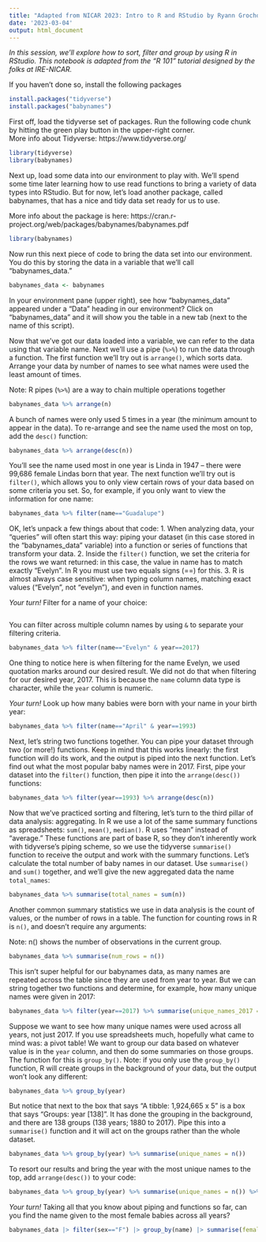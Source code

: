 ```yaml
---
title: "Adapted from NICAR 2023: Intro to R and RStudio by Ryann Grochowski Jones"
date: '2023-03-04'
output: html_document
---
```


*In this session, we'll explore how to sort, filter and group by using R in RStudio. This notebook is adapted from the "R 101" tutorial designed by the folks at IRE-NICAR.*


If you haven't done so, install the following packages
```r
install.packages("tidyverse")
install.packages("babynames")
```



First off, load the tidyverse set of packages. Run the following code chunk by hitting the green play button in the upper-right corner.  
More info about Tidyverse: https://www.tidyverse.org/
```r
library(tidyverse)
library(babynames)
```
Next up, load some data into our environment to play with. We'll spend some time later learning how to use read functions to bring a variety of data types into RStudio. But for now, let's load another package, called babynames, that has a nice and tidy data set ready for us to use.

More info about the package is here: https://cran.r-project.org/web/packages/babynames/babynames.pdf
```r
library(babynames)
```
Now run this next piece of code to bring the data set into our environment. You do this by storing the data in a variable that we'll call "babynames_data."
```r
babynames_data <- babynames
```
In your environment pane (upper right), see how "babynames_data" appeared under a "Data" heading in our environment? Click on "babynames_data" and it will show you the table in a new tab (next to the name of this script).

Now that we've got our data loaded into a variable, we can refer to the data using that variable name. Next we'll use a pipe (`%>%`) to run the data through a function. The first function we'll try out is `arrange()`, which sorts data. Arrange your data by number of names to see what names were used the least amount of times.

Note: R pipes (`%>%`) are a way to chain multiple operations together 
```r
babynames_data %>% arrange(n)
```

A bunch of names were only used 5 times in a year (the minimum amount to appear in the data). To re-arrange and see the name used the most on top, add the `desc()` function: 
```r
babynames_data %>% arrange(desc(n))
```
You'll see the name used most in one year is Linda in 1947 -- there were 99,686 female Lindas born that year.
The next function we'll try out is `filter()`, which allows you to only view certain rows of your data based on some criteria you set. So, for example, if you only want to view the information for one name: 
```r
babynames_data %>% filter(name=="Guadalupe")
```
OK, let's unpack a few things about that code: 
1. When analyzing data, your "queries" will often start this way: piping your dataset (in this case stored in the "babynames_data" variable) into a function or series of functions that transform your data. 
2. Inside the `filter()` function, we set the criteria for the rows we want returned: in this case, the value in name has to match exactly "Evelyn". In R you must use two equals signs (==) for this. 
3. R is almost always case sensitive: when typing column names, matching exact values ("Evelyn", not "evelyn"), and even in function names.

*Your turn!* Filter for a name of your choice:
```r

```
You can filter across multiple column names by using `&` to separate your filtering criteria.
```r
babynames_data %>% filter(name=="Evelyn" & year==2017)
```
One thing to notice here is when filtering for the name Evelyn, we used quotation marks around our desired result. We did not do that when filtering for our desired year, 2017. This is because the `name` column data type is character, while the `year` column is numeric. 

*Your turn!* Look up how many babies were born with your name in your birth year:
```r
babynames_data %>% filter(name=="April" & year==1993)
```
Next, let's string two functions together. You can pipe your dataset through two (or more!) functions. Keep in mind that this works linearly: the first function will do its work, and the output is piped into the next function.
Let's find out what the most popular baby names were in 2017. First, pipe your dataset into the `filter()` function, then pipe it into the `arrange(desc())` functions:
```r
babynames_data %>% filter(year==1993) %>% arrange(desc(n))
```
Now that we've practiced sorting and filtering, let's turn to the third pillar of data analysis: aggregating. In R we use a lot of the same summary functions as spreadsheets: `sum()`, `mean()`, `median()`. R uses "mean" instead of "average." 
These functions are part of base R, so they don't inherently work with tidyverse's piping scheme, so we use the tidyverse `summarise()` function to receive the output and work with the summary functions. 
Let's calculate the total number of baby names in our dataset. Use `summarise()` and `sum()` together, and we'll give the new aggregated data the name `total_names`: 
```r
babynames_data %>% summarise(total_names = sum(n))
```
Another common summary statistics we use in data analysis is the count of values, or the number of rows in a table. The function for counting rows in R is `n()`, and doesn't require any arguments:

Note: n() shows the number of observations in the current group.
```r
babynames_data %>% summarise(num_rows = n())
```
This isn't super helpful for our babynames data, as many names are repeated across the table since they are used from year to year. But we can string together two functions and determine, for example, how many unique names were given in 2017:

```r
babynames_data %>% filter(year==2017) %>% summarise(unique_names_2017 = n())
```
Suppose we want to see how many unique names were used across all years, not just 2017. If you use spreadsheets much, hopefully what came to mind was: a pivot table! We want to group our data based on whatever value is in the `year` column, and then do some summaries on those groups. 
The function for this is `group_by()`. Note: if you only use the `group_by()` function, R will create groups in the background of your data, but the output won't look any different: 
```r
babynames_data %>% group_by(year)
```
But notice that next to the box that says "A tibble: 1,924,665 x 5" is a box that says "Groups: year [138]". It has done the grouping in the background, and there are 138 groups (138 years; 1880 to 2017). Pipe this into a `summarise()` function and it will act on the groups rather than the whole dataset.
```r
babynames_data %>% group_by(year) %>% summarise(unique_names = n())
```
To resort our results and bring the year with the most unique names to the top, add `arrange(desc())` to your code:
```r
babynames_data %>% group_by(year) %>% summarise(unique_names = n()) %>% arrange(desc(unique_names))
```
*Your turn!* Taking all that you know about piping and functions so far, can you find the name given to the most female babies across all years?  
```r
babynames_data |> filter(sex=="F") |> group_by(name) |> summarise(female_names = sum(n)) |> arrange(desc(female_names))

```
